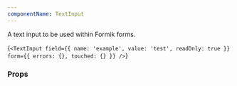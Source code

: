 ```yaml
---
componentName: TextInput
---
```


A text input to be used within Formik forms.

<LiveComponent>{`<TextInput
  field={{ name: 'example', value: 'test', readOnly: true }}
  form={{ errors: {}, touched: {} }}
/>`}</LiveComponent>

### Props

<PropsTable props={componentProps} />
